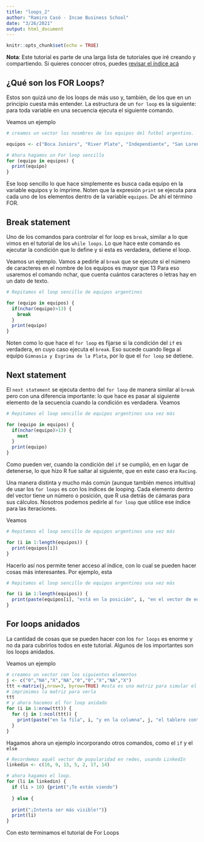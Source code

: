```yaml
---
title: "loops_2"
author: "Ramiro Casó - Incae Business School"
date: "3/26/2021"
output: html_document
---
```


```r
knitr::opts_chunk$set(echo = TRUE)
```

**Nota**: Este tutorial es parte de una larga lista de tutoriales que iré creando y compartiendo. Si quieres conocer otros, puedes [revisar el índice acá](https://ramirocaso.github.io/learning_R/)

## ¿Qué son los FOR Loops?

Estos son quizá uno de los loops de más uso y, también, de los que en un principio cuesta más entender. 
La estructura de un `for loop` es la siguiente: para toda variable en una secuencia ejecuta el siguiente comando. 

Veamos un ejemplo

```r
# creamos un vector los nosmbres de los equipos del futbol argentino. 

equipos <- c("Boca Juniors", "River Plate", "Independiente", "San Lorenzo", "Huracán", "Gimnasia y Esgrima de la Plata", "Racing", "Estudiantes de la Plata")

# Ahora hagamos un For loop sencillo
for (equipo in equipos) {
  print(equipo)
}
```
Ese loop sencillo lo que hace simplemente es busca cada equipo en la variable equipos y lo imprime. Noten que la expresión `print` se ejecuta para cada uno de los elementos dentro de la variable `equipos`. De ahí el término FOR. 

## Break statement

Uno de los comandos para controlar el for loop es `break`, similar a lo que vimos en el tutorial de los `while loops`. Lo que hace este comando es ejecutar la condición que lo define y si esta es verdadera, detiene el loop. 

Veamos un ejemplo. 
Vamos a pedirle al `break` que se ejecute si el número de caracteres en el nombre de los equipos es mayor que 13 Para eso usaremos el comando nchar, que cuenta cuántos caracteres o letras hay en un dato de texto. 

```r
# Repitamos el loop sencillo de equipos argentinos

for (equipo in equipos) {
  if(nchar(equipo)>13) {
    break
  }
  print(equipo)
}
```

Noten como lo que hace el `for loop` es fijarse si la condición del `if` es verdadera, en cuyo caso ejecuta el `break`. Eso sucede cuando llega al equipo `Gimnasia y Esgrima de la Plata`, por lo que el `for loop` se detiene. 

## Next statement

El `next statement` se ejecuta dentro del `for loop` de manera similar al `break` pero con una diferencia importante: lo que hace es pasar al siguiente elemento de la secuencia cuando la condición es verdadera. Veamos

```r
# Repitamos el loop sencillo de equipos argentinos una vez más

for (equipo in equipos) {
  if(nchar(equipo)>13) {
    next
  }
  print(equipo)
}
```
Como pueden ver, cuando la condición del `if` se cumplió, en en lugar de detenerse, lo que hizo R fue saltar al siguiente, que en este caso era `Racing`. 

Una manera distinta y  mucho más común (aunque también menos intuitiva) de usar los `for loops` es con los índices de looping. Cada elemento dentro del vector tiene un número o posición, que R usa detrás de cámaras para sus cálculos. Nosotros podemos pedirle al `for loop` que utilice ese índice para las iteraciones. 

Veamos

```r
# Repitamos el loop sencillo de equipos argentinos una vez más

for (i in 1:length(equipos)) {
  print(equipos[i])
}
```

Hacerlo así nos permite tener acceso al índice, con lo cual se pueden hacer cosas más interesantes. Por ejemplo, esta

```r
# Repitamos el loop sencillo de equipos argentinos una vez más

for (i in 1:length(equipos)) {
  print(paste(equipos[i], "está en la posición", i, "en el vector de equipos"))
}
```

## For loops anidados

La cantidad de cosas que se pueden hacer con los `for loops` es enorme y no da para cubrirlos todos en este tutorial. Algunos de los importantes son los loops anidados. 

Veamos un ejemplo

```r
# creamos un vector con los siguientes elementos
j <- c("0","NA","X","NA","0","0","X","NA","X")
ttt <-matrix(j,nrow=3, byrow=TRUE) #esta es una matriz para simular el popular juego tic tac toe, conocido como la vieja en Venezuela o Gato en Costa Rica
# imprimimos la matriz para verla
ttt
# y ahora hacemos el for loop anidado
for (i in 1:nrow(ttt)) {
  for (j in 1:ncol(ttt)) {
    print(paste("en la fila", i, "y en la columna", j, "el tablero contiene", ttt[i,j]))
  }
}
```

Hagamos ahora un ejemplo incorporando otros comandos, como el `if` y el `else`

```r
# Recordemos aquél vector de popularidad en redes, usando LinkedIn
linkedin <- c(16, 9, 13, 5, 2, 17, 14)

# ahora hagamos el loop. 
for (li in linkedin) {
  if (li > 10) {print("¡Te están viendo")
    
  } else {
    
  print("¡Intenta ser más visible!")}
  print(li)
}
```

Con esto terminamos el tutorial de For Loops

